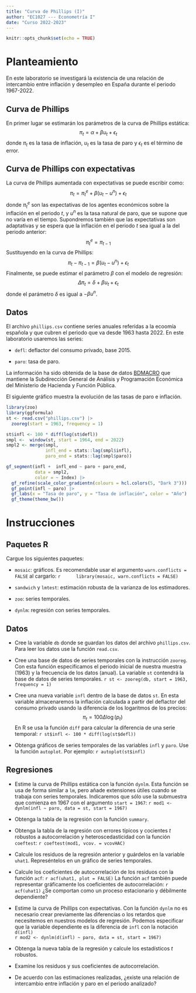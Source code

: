 ```yaml
---
title: "Curva de Phillips (I)"
author: "EC1027 --- Econometría I"
date: "Curso 2022-2023"
---
```


```r
knitr::opts_chunk$set(echo = TRUE)
```

# Planteamiento

En este laboratorio se investigará la existencia de una relación de intercambio entre inflación y desempleo en España durante el periodo 1967-2022.

## Curva de Phillips

En primer lugar se estimarán los parámetros de la curva de Phillips estática:
$$
\pi_t = \alpha + \beta u_t + \epsilon_t \tag{Mod1}
$$
donde $\pi_t$ es la tasa de inflación, $u_t$ es la tasa de paro y $\epsilon_t$ es el término de error.

## Curva de Phillips con expectativas
La curva de Phillips aumentada con expectativas se puede escribir como:
$$
\pi_t = \pi^e_t + \beta (u_t - u^n) + \epsilon_t
$$
donde $\pi^e_t$ son las expectativas de los agentes económicos sobre la inflación en el periodo $t$, y $u^n$ es la tasa natural de paro, que se supone que no varía en el tiempo. Supondremos también que las expectativas son adaptativas y se espera que la inflación en el periodo $t$ sea igual a la del periodo anterior:
$$
\pi^e_t = \pi_{t-1}
$$
Sustituyendo en la curva de Phillips:
$$
\pi_t - \pi_{t-1}= \beta (u_t - u^n) + \epsilon_t
$$
Finalmente, se puede estimar el parámetro $\beta$ con el modelo de regresión:
$$
\Delta\pi_t = \delta + \beta u_t + \epsilon_t \tag{Mod2}
$$
donde el parámetro $\delta$ es igual a $-\beta u^n$.

## Datos

El archivo `phillips.csv` contiene series anuales referidas a la ecoomía española y que cubren el periodo que va desde 1963 hasta 2022. En este laboratorio usaremos las series:

- `defl`: deflactor del consumo privado, base 2015.

- `paro`: tasa de paro.

La información ha sido obtenida de la base de datos [BDMACRO](https://www.sepg.pap.hacienda.gob.es/sitios/sepg/es-ES/Presupuestos/DocumentacionEstadisticas/Documentacion/paginas/bdmacro.aspx) que mantiene la Subdirección General de Análisis y Programación Económica del Ministerio de Hacienda y Función Pública.

El siguiente gráfico muestra la evolución de las tasas de paro e inflación.

```r
library(zoo)
library(ggformula)
st <- read.csv("phillips.csv") |> 
  zooreg(start = 1963, frequency = 1)

st$infl <- 100 * diff(log(st$defl))
smpl <-  window(st, start = 1964, end = 2022)
smpl2 <- merge(smpl,
               infl_end = stats::lag(smpl$infl),
               paro_end = stats::lag(smpl$paro))

gf_segment(infl +  infl_end ~ paro + paro_end,
           data = smpl2,
           color = ~ Index) |>
  gf_refine(scale_color_gradientn(colours = hcl.colors(5, "Dark 3"))) |>
  gf_point(infl ~ paro) |>
  gf_labs(x = "Tasa de paro", y = "Tasa de inflación", color = "Año") |>
  gf_theme(theme_bw())
```

# Instrucciones

## Paquetes R

Cargue los siguientes paquetes:

- `mosaic`: gráficos. Es recomendable usar el argumento `warn.conflicts = FALSE` al cargarlo:
    ```r
     library(mosaic, warn.conflicts = FALSE)
    ```

- `sandwich` y `lmtest`: estimación robusta de la varianza de los estimadores.

- `zoo`: series temporales.

- `dynlm`: regresión con series temporales.

## Datos

- Cree la variable `db` donde se guardan los datos del archivo `phillips.csv`. Para leer los datos use la función `read.csv`.

- Cree una base de datos de series temporales con la instrucción `zooreg`. Con esta función especificamos el periodo inicial de nuestra muestra (1963) y la frecuencia de los datos (anual). La variable `st` contendrá la base de datos de series temporales.
    ```r
st <- zooreg(db, start = 1963, frequency = 1)
    ```

- Cree una nueva variable `infl` dentro de la base de datos `st`. En esta variable almacenaremos la inflación calculada a partir del deflactor del consumo privado usando la diferencia de los logaritmos de los precios:
$$
  \pi_t = 100 \Delta \log(p_t)
$$
En R se usa la función `diff` para calcular la diferencia de una serie temporal:
    ```r
st$infl <- 100 * diff(log(st$defl))
    ```

- Obtenga gráficos de series temporales de las variables `infl` y `paro`. Use la función `autoplot`. Por ejemplo:
    ```r
autoplot(st$infl)
    ```

## Regresiones

- Estime la curva de Phillips estática con la función `dynlm`. Esta función se usa de forma similar a `lm`, pero añade extensiones útiles cuando se trabaja con series temporales. Indicaremos que sólo use la submuestra que comienza en 1967 con el argumento `start = 1967`:
    ```r
mod1 <- dynlm(infl ~ paro, data = st, start = 1967)
    ```

- Obtenga la tabla de la regresión con la función `summary`.

- Obtenga la tabla de la regresión con errores típicos y cocientes $t$ robustos a autocorrelación y heteroscedasticidad con la función `coeftest`:
    ```r
coeftest(mod1, vcov. = vcovHAC)
    ```

- Calcule los residuos de la regresión anterior  y guárdelos en la variable `uhat1`. Represéntelos en un gráfico de series temporales. 

- Calcule los coeficientes de autocorrelación de los residuos con la función `acf`:
    ```r
acf(uhat1, plot = FALSE)
    ```
La función `acf` también puede representar gráficamente los coeficientes de autocorrelación:
    ```r
acf(uhat1)
    ```
¿Se comportan como un proceso estacionario y débilmente dependiente?

- Estime la curva de Phillips con expectativas. Con la función `dynlm` no es necesario crear previamente las diferencias o los retardos que necesitemos en nuestros modelos de regresión. Podemos especificar que la variable  dependiente es la diferencia de `infl` con la notación `d(infl)`  
    ```r
mod2 <- dynlm(d(infl) ~ paro, data = st, start = 1967)
    ```

- Obtenga la nueva tabla de la regresión y calcule los estadísticos $t$ robustos.

- Examine los residuos y sus coeficientes de autocorrelación.

- De acuerdo con las estimaciones realizadas, ¿existe una relación de intercambio entre inflación y paro en el periodo analizado?


